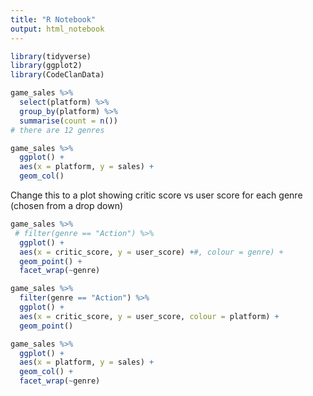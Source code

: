```yaml
---
title: "R Notebook"
output: html_notebook
---
```

```r
library(tidyverse)
library(ggplot2)
library(CodeClanData)
```

```r

game_sales %>% 
  select(platform) %>% 
  group_by(platform) %>% 
  summarise(count = n())
# there are 12 genres

```


```r
game_sales %>% 
  ggplot() +
  aes(x = platform, y = sales) +
  geom_col()
```


Change this to a plot showing critic score vs user score for each genre (chosen
from a drop down)
```r
game_sales %>%
 # filter(genre == "Action") %>% 
  ggplot() +
  aes(x = critic_score, y = user_score) +#, colour = genre) +
  geom_point() +
  facet_wrap(~genre)
```



```r
game_sales %>%
  filter(genre == "Action") %>% 
  ggplot() +
  aes(x = critic_score, y = user_score, colour = platform) +
  geom_point()
```


```r
game_sales %>% 
  ggplot() +
  aes(x = platform, y = sales) +
  geom_col() +
  facet_wrap(~genre)
```








